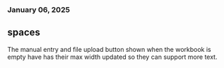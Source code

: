 ### January 06, 2025

## spaces

The manual entry and file upload button shown when the workbook is empty have
has their max width updated so they can support more text.
